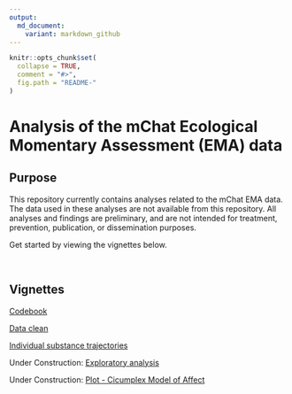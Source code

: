 ```yaml
---
output:
  md_document:
    variant: markdown_github
---
```


<!-- README.md is generated from README.Rmd. Please edit that file -->

```r
knitr::opts_chunk$set(
  collapse = TRUE,
  comment = "#>",
  fig.path = "README-"
)
```

# Analysis of the mChat Ecological Momentary Assessment (EMA) data

## Purpose

This repository currently contains analyses related to the mChat EMA data. The data used in these analyses are not available from this repository. All analyses and findings are preliminary, and are not intended for treatment, prevention, publication, or dissemination purposes.

Get started by viewing the vignettes below.   

&nbsp;

## Vignettes

[Codebook](https://rawgit.com/mbcann01/mChatEMA/master/vignettes/codebook.html)

[Data clean](https://rawgit.com/mbcann01/mChatEMA/master/vignettes/data_clean.html)

[Individual substance trajectories](https://rawgit.com/mbcann01/mChatEMA/master/vignettes/lagged_mood.html)

Under Construction:
[Exploratory analysis]()

Under Construction:
[Plot - Cicumplex Model of Affect]()
